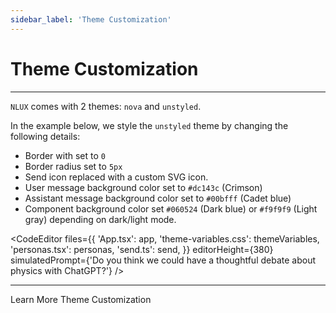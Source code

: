 ```yaml
---
sidebar_label: 'Theme Customization'
---
```



# Theme Customization

---

`NLUX` comes with 2 themes: `nova` and `unstyled`.

In the example below, we style the `unstyled` theme by changing the following details:

* Border with set to `0`
* Border radius set to `5px`
* Send icon replaced with a custom SVG icon.
* User message background color set to `#dc143c` (Crimson)
* Assistant message background color set to `#00bfff` (Cadet blue)
* Component background color set `#060524` (Dark blue) or `#f9f9f9` (Light gray) depending on dark/light mode.

<CodeEditor
    files={{
        'App.tsx': app,
        'theme-variables.css': themeVariables,
        'personas.tsx': personas,
        'send.ts': send,
    }}
    editorHeight={380}
    simulatedPrompt={'Do you think we could have a thoughtful debate about physics with ChatGPT?'}
/>

---

<Link className="learn-more-link button button--secondary" to="/learn/customize-theme">Learn More Theme Customization</Link>